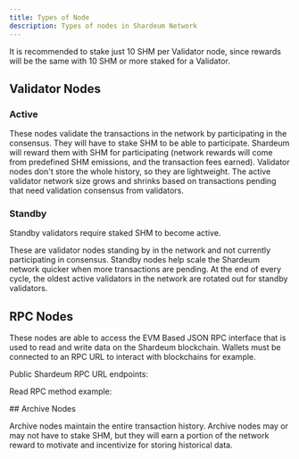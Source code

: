```yaml
---
title: Types of Node
description: Types of nodes in Shardeum Network
---
```



<Callout title="For Testnet" type="info">
It is recommended to stake just 10 SHM per Validator node, 
since rewards will be the same with 10 SHM or more staked for a Validator. 
</Callout>

## Validator Nodes

### Active

These nodes validate the transactions in the network by participating in the consensus. They will have to stake SHM to be able to participate. Shardeum will reward them with SHM for participating (network rewards will come from predefined SHM emissions, and the transaction fees earned). Validator nodes don't store the whole history, so they are lightweight. The active validator network size grows and shrinks based on transactions pending that need validation consensus from validators.

### Standby

<Callout title="Note" type="warn">
Standby validators require staked SHM to become active.
</Callout>

These are validator nodes standing by in the network and not currently participating in consensus. Standby nodes help scale the Shardeum network quicker when more transactions are pending. At the end of every cycle, the oldest active validators in the network are rotated out for standby validators.

## RPC Nodes

These nodes are able to access the EVM Based JSON RPC interface that is used to read and write data on the Shardeum blockchain.
Wallets must be connected to an RPC URL to interact with blockchains for example. 

Public Shardeum RPC URL endpoints:

<Cards>
  <Card
    href="https://docs.shardeum.org/docs/network/endpoints"
    title="Shardeum RPC URL Public endpoints"
    description="Checkout Shardeum's RPC URL"
  />
</Cards>

Read RPC method example:

<Cards>
  <Card
    href="https://www.quicknode.com/docs/ethereum/eth_chainId"
    title="eth_chainId"
    description="Checkout the specification of eth_chainId - a common EVM rpc call"
  />
</Cards>
## Archive Nodes

Archive nodes maintain the entire transaction history. Archive nodes may or may not have to stake SHM, but they will earn a portion of the network reward to motivate and incentivize for storing historical data.
